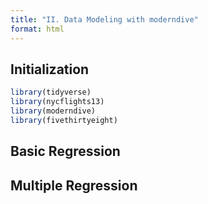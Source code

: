 ```yaml
---
title: "II. Data Modeling with moderndive"
format: html
---
```


## Initialization

```r
library(tidyverse)
library(nycflights13)
library(moderndive)
library(fivethirtyeight)
```

## Basic Regression

## Multiple Regression
